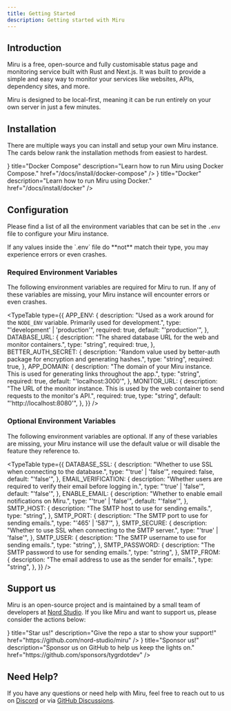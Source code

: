 ```yaml
---
title: Getting Started
description: Getting started with Miru
---
```


## Introduction

Miru is a free, open-source and fully customisable status page and monitoring service built with Rust and Next.js.
It was built to provide a simple and easy way to monitor your services like websites, APIs, dependency sites, and more.

Miru is designed to be local-first, meaning it can be run entirely on your own server in just a few minutes.

## Installation

There are multiple ways you can install and setup your own Miru instance. The cards below rank the installation methods from easiest to hardest.


<Cards>
	<Card
		icon={<ScrollText />}
		title="Docker Compose"
		description="Learn how to run Miru using Docker Compose."
		href="/docs/install/docker-compose"
	/>
	<Card
		icon={<Docker />}
		title="Docker"
		description="Learn how to run Miru using Docker."
		href="/docs/install/docker"
	/>
</Cards>

## Configuration

Please find a list of all the environment variables that can be set in the `.env` file to configure your Miru instance.

<Callout title="Warning" type="warn">
	If any values inside the `.env` file do **not** match their type, you may
	experience errors or even crashes.
</Callout>

### Required Environment Variables

The following environment variables are required for Miru to run. If any of these variables are missing, your Miru instance will encounter errors or even crashes.

<TypeTable
	type={{
		APP_ENV: {
			description:
				"Used as a work around for the `NODE_ENV` variable. Primarily used for development.",
			type: "'development' | 'production'",
			required: true,
			default: "'production'",
		},
		DATABASE_URL: {
			description:
				"The shared database URL for the web and monitor containers.",
			type: "string",
			required: true,
		},
		BETTER_AUTH_SECRET: {
			description:
				"Random value used by better-auth package for encryption and generating hashes.",
			type: "string",
			required: true,
		},
		APP_DOMAIN: {
			description:
				"The domain of your Miru instance. This is used for generating links throughout the app.",
			type: "string",
			required: true,
			default: "'localhost:3000'",
		},
		MONITOR_URL: {
			description:
				"The URL of the monitor instance. This is used by the web container to send requests to the monitor's API.",
			required: true,
			type: "string",
			default: "'http://localhost:8080'",
		},
	}}
/>

### Optional Environment Variables

The following environment variables are optional. If any of these variables are missing, your Miru instance will use the default value or will disable the feature they reference to.

<TypeTable
	type={{
		DATABASE_SSL: {
			description: "Whether to use SSL when connecting to the database.",
			type: "'true' | 'false'",
			required: false,
			default: "'false'",
		},
		EMAIL_VERIFICATION: {
			description:
				"Whether users are required to verify their email before logging in.",
			type: "'true' | 'false'",
			default: "'false'",
		},
		ENABLE_EMAIL: {
			description: "Whether to enable email notifications on Miru.",
			type: "'true' | 'false'",
			default: "'false'",
		},
		SMTP_HOST: {
			description: "The SMTP host to use for sending emails.",
			type: "string",
		},
		SMTP_PORT: {
			description: "The SMTP port to use for sending emails.",
			type: "'465' | '587'",
		},
		SMTP_SECURE: {
			description:
				"Whether to use SSL when connecting to the SMTP server.",
			type: "'true' | 'false'",
		},
		SMTP_USER: {
			description: "The SMTP username to use for sending emails.",
			type: "string",
		},
		SMTP_PASSWORD: {
			description: "The SMTP password to use for sending emails.",
			type: "string",
		},
		SMTP_FROM: {
			description: "The email address to use as the sender for emails.",
			type: "string",
		},
	}}
/>

## Support us

Miru is an open-source project and is maintained by a small team of developers at [Nord Studio](https://nordstud.io). If you like Miru and want to support us, please consider the actions below:


<Cards>
	<Card
		icon={<Star />}
		title="Star us!"
		description="Give the repo a star to show your support!"
		href="https://github.com/nord-studio/miru"
	/>
	<Card
		icon={<Heart />}
		title="Sponsor us!"
		description="Sponsor us on GitHub to help us keep the lights on."
		href="https://github.com/sponsors/tygrdotdev"
	/>
</Cards>

## Need Help?

If you have any questions or need help with Miru, feel free to reach out to us on [Discord](https://nordstud.io/discord) or via [GitHub Discussions](https://github.com/nord-studio/miru/discussions).

